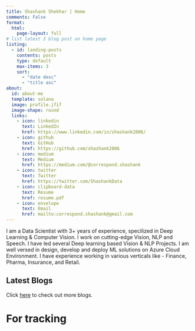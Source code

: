 ```yaml
---
title: Shashank Shekhar | Home
comments: False
format:
  html:
    page-layout: full
# list latest 3 blog post on home page
listing:
  - id: landing-posts
    contents: posts
    type: default
    max-items: 3
    sort: 
      - "date desc"
      - "title asc"
about:
  id: about-me
  template: solana
  image: profile.jfif
  image-shape: round
  links:
    - icon: linkedin
      text: LinkedIn
      href: https://www.linkedin.com/in/shashank2806/
    - icon: github
      text: GitHub
      href: https://github.com/shashank2806
    - icon: medium
      text: Medium
      href: https://medium.com/@correspond.shashank  
    - icon: twitter
      text: Twitter
      href: https://twitter.com/ShashankData
    - icon: clipboard-data
      text: Resume
      href: resume.pdf
    - icon: envelope
      text: Email
      href: mailto:correspond.shashank@gmail.com
---
```


:::{#about-me}
I am a Data Scientist with 3+ years of experience, specilized in Deep Learning & Computer Vision. I work on cutting-edge Vision, NLP and Speech. I have led several Deep learning based Vision & NLP Projects. I am well versed in design, develop and deploy ML solutions on Azure Cloud Environment. I have experience working in various verticals like - Finance, Pharma, Insurance, and Retail.
:::

:::::{.grid}
::::{.g-col-12 .g-col-md-12}
## Latest Blogs
Click [here](blog.qmd) to check out more blogs.

:::{#landing-posts}
:::
::::
:::::

# For tracking
<a href="https://info.flagcounter.com/Gtp6"><img
          src="https://s01.flagcounter.com/count/Gtp6/bg_FFFFFF/txt_000000/border_FFFFFF/columns_5/maxflags_12/viewers_0/labels_0/pageviews_0/flags_0/percent_0/"
          border="0" style="display:none"></a>
